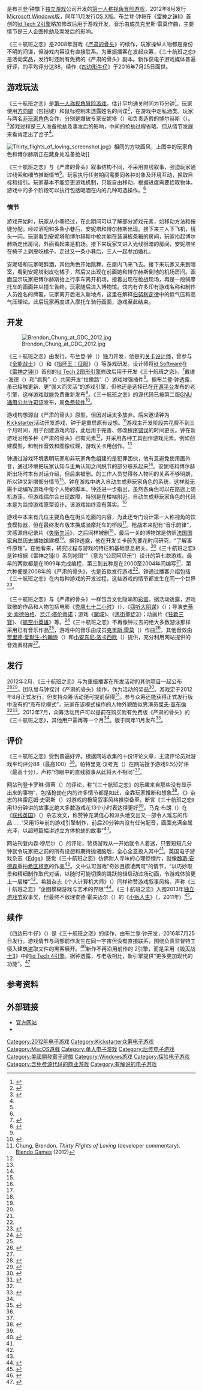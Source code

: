 {{NoteTA
| G1 = Games
|G2=Movie
|G3=Show
}}
{{Infobox video game
| title         = 三十航班之恋
| collapsible   =
| state         =
| image         = Thirty Flights of Loving cover.png
| caption       =
| developer     = [[Blendo_Games|Blendo Games]]
| publisher     =[[Idle_Thumbs|Idle Thumbs]]
| series        =
| engine        = [[Id_Tech_2引擎|id Tech 2]]
| platforms     = [[Microsoft_Windows|Microsoft Windows]]、[[MacOS|OS X]]
| released      = '''Microsoft Windows'''{{Video game release|WW|August 2012}}'''OS X'''{{Video game release|WW|November 2012}}
| genre         = [[冒险游戏|冒险]]
| modes         = [[单人电子游戏|单人]]
| designer      =
| composer      = [[克里斯·雷莫|克里斯·雷莫]]
}}
{{vgname|三十航班之恋|en=Thirty Flights of Loving}}是布兰登·钟旗下[[独立游戏|独立游戏]]公司{{lang|en|[[Blendo_Games|Blendo Games]]}}开发的[[第一人称视角游戏|第一人称视角]][[冒险游戏|冒险游戏]]，2012年8月发行[[Microsoft_Windows|Microsoft Windows]]版，同年11月发行[[MacOS|OS X]]版。布兰登·钟将{{lang|en|[[Id_Software|id Software]]}}在《[[雷神之锤II|雷神之锤II]]》首创的[[Id_Tech_2引擎|Id Tech 2引擎]]略加修改后用于游戏开发，音乐由{{lang|en|[[Idle_Thumbs|Idle Thumbs]]}}成员克里斯·雷莫作曲，主要情节是三人企图抢劫及案发后的影响。

《三十航班之恋》是2008年游戏《[[严肃的骨头|严肃的骨头]]》的续作，玩家操纵人物都是身份不明的间谍，但游戏内容没有直接联系。{{lang|en|Idle Thumbs}}为重振播客在{{lang|en|[[Kickstarter|Kickstarter]]}}发起众筹，《三十航班之恋》是活动奖品，发行时还附有免费的《严肃的骨头》副本。新作获电子游戏媒体普遍好评，{{lang|en|[[Metacritic|Metacritic]]}}的平均评分达88，续作《[[四边形牛仔|四边形牛仔]]》于2016年7月25日面世。

== 游戏玩法 ==
《三十航班之恋》是[[第一人称视角游戏|第一人称视角]][[冒险游戏|冒险游戏]]，估计平均通关时间为15分钟<ref name="pcgamer 13min">{{cite web | last = Smith | first = Graham | title = Thirty Flights of Loving tells a better story in 13 minutes than most games do in 13 hours | accessdate = 2020-10-04 | date = 2012-03-06 | archiveurl = https://web.archive.org/web/20200716134853/https://www.pcgamer.com/thirty-flights-of-loving-does-more-with-story-in-13-minutes-than-most-games-do-in-13-hours/ | archivedate = 2020-07-16 | deadurl = no | url = https://www.pcgamer.com/thirty-flights-of-loving-does-more-with-story-in-13-minutes-than-most-games-do-in-13-hours/ | work = [[PC_Gamer|PC Gamer]] }}</ref>。玩家使用[[方向鍵|方向鍵]]（包括{{lang|en|WASD}}键）和鼠标控制未透露姓名的间谍<ref name="DevMan">{{Cite book | last = Chung | first = Brendon | title = Thirty Flights of Loving (manual) | publisher = [[Blendo_Games|Blendo Games]] | year = 2012}}</ref>，在游戏中走私酒类。玩家与两名[[非玩家角色|非玩家角色]]合作，分别是爆破专家安妮塔（{{lang|en|Anita}}）和负责造假的博尔赫斯（{{lang|en|Borges}}）。<ref name="eurogamer review">{{cite web | url = https://www.eurogamer.net/articles/2012-08-23-thirty-flights-of-loving-review | title = Thirty Flights of Loving Review | work = [[Eurogamer|Eurogamer]] | date = 2012-08-23 | accessdate = 2020-10-04 | first = Oli | last = Welsh | archiveurl = https://web.archive.org/web/20191214214729/https://www.eurogamer.net/articles/2012-08-23-thirty-flights-of-loving-review | archivedate = 2019-12-14 | deadurl = no }}</ref>游戏过程是三人准备抢劫及事发后的影响，中间的抢劫过程省略，但从情节发展来看肯定出了岔子<ref name="eurogamer review" />。

[[File:Thirty_flights_of_loving_screenshot.jpg|thumb]]》相同的方块画风，上图中的玩家角色和博尔赫斯正在藏身处准备抢劫]]

《三十航班之恋》与《严肃的骨头》叙事结构不同，不采用直线叙事，强迫玩家通过线索和细节推断情节<ref name="eurogamer review" />。玩家执行任务期间需要同各种对象及环境互动，换取目标和指引。玩家基本不能变更游戏机制，只能自由移动，根据进度需要拾取物体。游戏中的多个阶段可以执行包括喝酒在内的几种可选操作。<ref name="eurogamer review" />

=== 情节 ===
游戏开始时，玩家从小巷经过，在此期间可以了解部分游戏元素，如移动方法和按键分配。经过酒吧和多条小巷后，安妮塔和博尔赫斯出现。接下来三人下飞机，镜头一闪，玩家看到安妮塔和博尔赫斯中枪并躺在装满板条箱的房间，玩家抬起博尔赫斯走出房间，外面看起来是机场。接下来玩家又进入光线很暗的房间，安妮塔坐在椅子上剥皮吃橘子。走过又一条小巷后，三人一起参加婚礼。

安妮塔和玩家喝醉酒，其他角色开始跳舞，在屋内飞来飞去。接下来玩家又来到暗室，看到安妮塔剥皮吃橘子，然后又出现在前面她和博尔赫斯倒地的机场房间。画面显示玩家把博尔赫斯抬上行李车离开机场，接着出现在枪战现场，再是一段骑摩托车的画面并以撞车告终，玩家随后进入博物馆。馆内有许多印有游戏名称和制作人员姓名的牌匾，玩家离开后进入新地点，这里在解释[[伯努利定律|伯努利定律]]中的低气压和高气压理论。此后玩家再度进入摩托车骑行画面，游戏至此结束。

== 开发 ==
[[File:Brendon_Chung_at_GDC_2012.jpg|thumbnail]]

《三十航班之恋》由{{lang|en|[[Blendo_Games|Blendo Games]]}}发行，布兰登·钟（{{lang|en|Brendon Chung}}）独力开发，他是{{lang|en|[[Pandemic_Studios|Pandemic Studios]]}}的[[关卡设计师|关卡设计师]]，曾参与《[[全能战士|全能战士]]》（{{lang|en|''Full Spectrum Warrior''}}）和《[[指环王：征服|指环王：征服]]》（{{lang|en|''Lord of the Rings: Conquest''}}）等游戏研发。设计师将[[Id_Software|id Software]]在《[[雷神之锤II|雷神之锤II]]》首创的[[Id_Tech_2引擎|Id Tech 2]][[游戏引擎|图形引擎]]修改后用于开发《三十航班之恋》。<ref name="Dev1">{{cite web | last = Chick | first = Tom | title = The man behind the strange wonderful world of Gravity Bone | url = http://fidgit.com/archives/2009/01/the-man-behind-the-strange-won.php | work = FidGit | archiveurl = https://web.archive.org/web/20100303235810/http://fidgit.com/archives/2009/01/the-man-behind-the-strange-won.php | archivedate = 2010-03-03 | date = 2009-01-01 | publisher = Sci Fi | accessdate = 2010-03-03 | deadurl = yes }}</ref>戴维·海德（{{lang|en|David Hyde}}）和“疯狗”（{{lang|en|Mad Dog}}）共同开发“拉撒路”（{{lang|en|Lazarus}}）游戏增强插件<ref name="gamasutra igf">{{cite web | accessdate = 2020-10-04 | website = [[Gamasutra|Gamasutra]] | archiveurl = https://web.archive.org/web/20200803232746/https://www.gamasutra.com/view/news/184739/Road_to_the_IGF_Blendo_Games_Thirty_Flights_of_Loving.php | archivedate = 2020-08-03 | deadurl = no | first = Mike | last = Rose | url = https://www.gamasutra.com/view/news/184739/Road_to_the_IGF_Blendo_Games_Thirty_Flights_of_Loving.php | title = Road to the IGF: Blendo Games' Thirty Flights of Loving | date = 2013-01-16 }}</ref>。据布兰登·钟透露，虽已接触更新、更“强大而灵活”的游戏引擎，但他还是选择已在[[开源软件|开源平台]]发布的老引擎，这样游戏就能免费重新发布<ref name="Dev1" />。《三十航班之恋》的源代码已按第二版[[GNU通用公共许可证|GNU通用公共许可证]]发布，属[[自由软件|免费软件]]<ref>{{cite web | url = https://blendogames.com/thirtyflightsofloving/faq.htm | title = Thirty Flight of Loving FAQ | accessdate = 2020-10-04 | year = 2012 | publisher = Blendo Games | deadurl = no | archiveurl = https://web.archive.org/web/20200625170339/http://blendogames.com/thirtyflightsofloving/faq.htm | archivedate = 2020-06-25 }}</ref>。

游戏构想源自《严肃的骨头》原型，但因对话太多放弃。{{lang|en|Idle Thumbs}}后来邀请钟为[[Kickstarter|Kickstarter]]活动开发游戏，钟于是重启原有设想。<ref name="DevComm">Chung, Brendon. ''Thirty Flights of Loving'' (developer commentary). [[Blendo_Games|Blendo Games]] (2012)</ref>游戏主开发阶段共花费不到三个月时间，用于创建游戏内容，此后用于完善、修改[[程序错误|程序错误]]的时间更长。钟在新游戏沿用多种《严肃的骨头》已有元素<ref name="gamasutra igf" />，并采用各种工具创作游戏元素。例如{{lang|en|[[Blender|Blender]]}}创建模型，{{lang|en|[[Audacity|Audacity]]}}和{{lang|en|[[Adobe_Photoshop|Adobe Photoshop]]}}制作音效和图像纹理，游戏关卡用{{lang|en|GtkRadiant}}创作。<ref name="gamasutra igf" />

钟通过游戏环境表明玩家和非玩家角色组建的是犯罪团伙，他有意避免使用画外音，通过环境把玩家认知与主角认知之间脱节的部分联系起来<ref name="DevComm" />。安妮塔和博尔赫斯出场时本有对话介绍，但后来被删。{{lang|en|Idle Thumbs}}的工作人员觉得各人物间的关系不够明朗，所以钟又新增部分情节<ref name="DevComm" />。钟在游戏中纳入自动生成非玩家角色的系统，这样就无需手动编写游戏中每个人物的脚本。钟还进一步指出，虽然各角色可以在路途上随机游荡，但游戏偶尔会出现故障，特别是在楼梯附近。自动生成非玩家角色的代码本是为监控游戏原型设计，该游戏始终没有落实。<ref name="DevComm" />

游戏中本来有几位主要角色在街头吃面的内容，为此还专门设计第一人称视角的饮食模拟器，但在最终发布版本换成骑摩托车的桥段<ref name="DevComm" />。枪战本来配有“音乐韵律”，灵感源自纪录片《[[失衡生活|失衡生活]]》，之后同样被删<ref name="DevComm" />。最后一关的博物馆是仿照[[国家自然历史博物馆_(法国)|法国国家自然历史博物馆]]建模<ref name="DevComm" />。据钟透露，他在开发关卡前先要花时间研究，“了解事件原理”。在他看来，研究过程与游戏的特征和基础息息相关。<ref name="DevComm" />《三十航班之恋》是钟根据《雷神之锤II》系列地图“{{lang|en|Citizen Abel}}”（意为“公民阿贝乐”）设计的第七款游戏，最早的两款都是在1999年完成编程，第三到五种是在2000至2004年间编写<ref name="DevComm" />，第六种便是2008年的《严肃的骨头》，也是首款发行游戏<ref name="DevComm" />。钟通过{{lang|en|Idle Thumbs}}播客介绍包括《三十航班之恋》在内每种游戏的开发过程，这些游戏的情节都发生在同一个世界<ref name="tone control">{{cite web | url = https://www.idlethumbs.net/tonecontrol/episodes/brendon-chung | title = Tone Control - Episode 7, Brendon Chung | work = Idle Thumbs | date = 2014-01-15 | accessdate = 2020-10-04 | archivedate = 2019-07-21 | deadurl = no | archiveurl = https://web.archive.org/web/20190721165451/https://www.idlethumbs.net/tonecontrol/episodes/brendon-chung }}</ref>。

《三十航班之恋》与《严肃的骨头》一样包含文化隐喻和[[彩蛋_(媒体)|彩蛋]]。据{{lang|en|Kickstarter}}活动透露，游戏致敬的作品和人物包括电影《[[秃鹰七十二小时|秃鹰七十二小时]]》（''{{lang|en|Three Days of the Condor}}''）、《[[窃听大阴谋|窃听大阴谋]]》（''{{lang|en|The Conversation}}''）；导演[[史蒂文·索德伯格|史蒂文·索德伯格]]、[[昆汀·塔伦蒂诺|昆汀·塔伦蒂诺]]；游戏《[[魔域|魔域]]》、《[[黑街聖徒3|黑街聖徒3]]》；动画片《[[狂歡三寶|狂歡三寶]]》、《[[航空小英雄|航空小英雄]]》等。<ref name="rps ref">{{Cite web | archiveurl = https://web.archive.org/web/20200207051823/https://www.rockpapershotgun.com/2013/02/01/the-27-homages-of-thirty-flights-of-loving/ | url = https://www.rockpapershotgun.com/2013/02/01/the-27-homages-of-thirty-flights-of-loving/ | title = The 27 Homages Of Thirty Flights Of Loving | first = David | last = Valjalo | date = 2013-02-01 | accessdate = 2020-10-04 | work = [[Rock,_Paper,_Shotgun|Rock, Paper, Shotgun]] | archivedate = 2020-02-07 | deadurl = no }}</ref>《三十航班之恋》不再像钟过去的绝大多数游泳那样采用已有音乐作品<ref name="DevComm" />，游戏中的音乐由{{lang|en|Idle Thumbs}}成员[[克里斯·雷莫|克里斯·雷莫]]（{{lang|en|Chris Remo}}）作曲<ref name="1up 2012">{{cite web | url = http://www.1up.com/news/1up-favorite-games-2012-flights | title = 1UP's Favorite Games of 2012: Thirty Flights of Loving | first = Marty | last = Sliva | date = 2012-12-25 | accessdate = 2016-08-02 | website = [[1UP.com|1UP.com]] | deadurl = yes | archiveurl = https://web.archive.org/web/20160802110953/http://www.1up.com/news/1up-favorite-games-2012-flights | archivedate = 2016-08-02 }}</ref>，其他音效由[[贾里德·爱默生-约翰逊|贾里德·爱默生-约翰逊]]（{{lang|en|Jared Emerson-Johnson}}）和[[小安东尼·洛卡西欧|小安东尼·洛卡西欧]]（{{lang|en|A.J. Locascio}}）提供，充分利用{{lang|en|Soundsnap}}网站提供的音效素材库<ref name="DevMan" />。

== 发行 ==
2012年2月，《三十航班之恋》与{{lang|en|Idle Thumbs}}为重振播客在{{lang|en|Kickstarter}}所发活动的其他项目一起公布<ref name="sequel1">{{cite web | last = Meer | first = Alec | date = 2012-02-28 | deadurl = no | archiveurl = https://web.archive.org/web/20200803095102/https://www.rockpapershotgun.com/2012/02/28/gravity-bones-sequel-thirty-flights-of-loving/ | url = https://www.rockpapershotgun.com/2012/02/28/gravity-bones-sequel-thirty-flights-of-loving/ | title = Gravity Bone's Sequel: Thirty Flights Of Loving | work = [[Rock,_Paper,_Shotgun|Rock, Paper, Shotgun]] | accessdate = 2020-10-05 | archivedate = 2020-08-03 }}</ref><ref name="sequel2">{{cite web | last = Hamilton | first = Kirk | date = 2012-02-28 | url = https://kotaku.com/indie-darling-gravity-bone-gets-a-sequel-5889082 | title = Indie Darling Gravity Bone Gets a Sequel | work = [[Kotaku|Kotaku]] | accessdate = 2020-10-05 | archivedate = 2020-10-02 | deadurl = no | archiveurl = https://web.archive.org/web/20201002175454/https://kotaku.com/indie-darling-gravity-bone-gets-a-sequel-5889082 }}</ref>。{{lang|en|Idle Thumbs}}团队曾与钟探讨《严肃的骨头》续作，作为{{lang|en|Kickstarter}}活动的奖品<ref name="Kicks">{{Cite web | title = Thirty Flights of Loving Trailer | date = 2012-02-28 | accessdate = 2020-10-05 | url = https://www.kickstarter.com/projects/idlethumbs/idle-thumbs-video-game-podcast/posts/181780 | archiveurl = https://web.archive.org/web/20190913001841/https://www.kickstarter.com/projects/idlethumbs/idle-thumbs-video-game-podcast/posts/181780 | publisher = [[Kickstarter|Kickstarter]] | archivedate = 2019-09-13 | deadurl = no }}</ref>。游戏定于2012年8月正式发行，但支持{{lang|en|Kickstarter}}众筹活动便可提前获得<ref name="steam release">{{Cite web | url = https://www.polygon.com/gaming/2012/8/21/3257862/thirty-flights-of-loving-now-available-gravity-bone | title = 'Thirty Flights of Loving' now available, includes 'Gravity Bone' | website = [[Polygon|Polygon]] | date = 2012-08-21 | accessdate = 2020-10-05 | first = Samit | last = Sarkar | archivedate = 2020-09-23 | deadurl = no | archiveurl = https://web.archive.org/web/20200923110908/https://www.polygon.com/gaming/2012/8/21/3257862/thirty-flights-of-loving-now-available-gravity-bone }}</ref>。参与众筹还能获得正式发行版中没有的“高布伦模式”，玩家在该模式操作的人物外貌酷似男演员[[傑夫·高布倫|傑夫·高布倫]]<ref name="steam release" /><ref name="gametrailers goldblum">{{cite web | website = [[GameTrailers|GameTrailers]] | date = 2012-08-11 | accessdate = 2014-01-11 | archiveurl = https://web.archive.org/web/20140111035914/http://www.gametrailers.com/side-mission/25309/reset-thirty-flights-of-loving-is-the-best-cutscene-ever | deadurl = yes | archivedate = 2014-01-11 | first = Ryan | last = Stevens | url = http://www.gametrailers.com/side-mission/25309/reset-thirty-flights-of-loving-is-the-best-cutscene-ever | title = Reset: Thirty Flights of Loving is the Best Cutscene Ever }}</ref>。2012年7月，众筹活动用户可以提前在{{lang|en|[[Steam|Steam]]}}购买附有免费版《严肃的骨头》的《三十航班之恋》，其他用户需再等一个月<ref name="steam release" />。{{lang|en|[[MacOS|Mac OS X]]}}版于同年11月发布<ref name="Joystiq">{{cite web | url = http://www.joystiq.com/2012/11/14/thirty-flights-of-loving-now-seducing-mac/ | title = Thirty Flights of Loving now seducing Mac | first = David | last = Hinkle | date = 2012-11-14 | accessdate = 2015-01-31 | website = [[Joystiq|Joystiq]] | archive-url = https://web.archive.org/web/20150131143450/http://www.joystiq.com/2012/11/14/thirty-flights-of-loving-now-seducing-mac/ | archive-date = 2015-01-31 | deadurl = yes }}</ref>。

== 评价 ==
{{Video game reviews
| MC = 88/100<ref name="Metac">{{cite web | title = Thirty Flights of Loving | archivedate = 2020-09-05 | archiveurl = https://web.archive.org/web/20200905144900/https://www.metacritic.com/game/pc/thirty-flights-of-loving | deadurl = no | url = https://www.metacritic.com/game/pc/thirty-flights-of-loving | work = [[Metacritic|Metacritic]] | accessdate = 2020-10-04 }}</ref>
| Destruct = 9.5/10<ref name="destruct">{{cite web | last = Hancock | first = Patrick | title = Review: Thirty Flights of Loving | work = [[Destructoid|Destructoid]] | accessdate = 2020-10-04 | date = 2012-09-18 | deadurl = no | archiveurl = https://web.archive.org/web/20190609182534/https://www.destructoid.com/review-thirty-flights-of-loving-235183.phtml | archivedate = 2019-06-09 | url = https://www.destructoid.com/review-thirty-flights-of-loving-235183.phtml?__cf_chl_jschl_tk__=d38d8b13a4f742d433aa530576d17726fc5ad2b1-1601815085-0-AVixG1R71sSi5SuG7BK7Z1Pc1C5KXLKWY7ysXODqEONAfY7fjyOMnTW9Umt57K0c75YD87z3bi4__VKJ0zU7Ih1yeuHR1JUwm1Z5HQXb9t_LxJPtA3Fglh2dCGkKouURXLa75Z3WU-rg9yRLBmeY0wpEdyDGtqBPasxcPhwFbMQC87n0rE9t6v_QH_8O4566q_y1Pqj46GrucSUoS7MoWKRy8VMWdLkcb1fBXNTDwJAFBSz6Now4c5oOQ4Cx4c-mhcqWxQ6eJazzT0u1xO9srwOe_bKaUFcQW85TR1Dck0wPN72SgrAwPB48Dzste-UDvhMQ8dpQJ8TRdbh9WcJatgM }}</ref>
| Edge = 9/10<ref name="edge review">{{cite web | archivedate = 2014-10-02 | deadurl = yes | url = http://www.edge-online.com/review/thirty-flights-loving-review/ | title = Thirty Flights Of Loving review | date = 2012-08-28 | accessdate = 2014-10-02 | work = [[Edge_(杂志)|Edge]] | archiveurl = https://web.archive.org/web/20141002132622/http://www.edge-online.com/review/thirty-flights-loving-review/ }}</ref>
| EuroG = 9/10<ref name="eurogamer review" />
| IGN = 8/10<ref name="ign review">{{cite web | last = Meunier | first = Nathan | title = Thirty Flights of Loving Review | url = https://www.ign.com/articles/2012/08/29/thirty-flights-of-loving-review | work = [[IGN|IGN]] | archiveurl = https://web.archive.org/web/20200518010857/https://www.ign.com/articles/2012/08/29/thirty-flights-of-loving-review | accessdate = 2020-10-04 | date = 2012-08-29 | archivedate = 2020-05-18 | deadurl = no }}</ref>
}}
《三十航班之恋》受到普遍好评。根据{{lang|en|[[Metacritic|Metacritic]]}}网站收集的十份评论文章，主流评论员对游戏平均评分88（最高100）<ref name="Metac" />。帕特里克·汉考克（{{lang|en|Patrick Hancock}}）在{{lang|en|[[Destructoid|Destructoid]]}}网站授予游戏9.5分好评（最高十分），声称“你眼中的直线叙事从此将大不相同”<ref name="destruct" />。

{{lang|en|[[GameSpot|GameSpot]]}}网站刊登卡罗琳·佩蒂（{{lang|en|Carolyn Petit}}）的评论，称“《三十航班之恋》的乐趣来自那些没有显示出来的事物”，包括抢劫在内的许多情节都是如此，全靠玩家推断和想象<ref name="GP1">{{Cite web | date = 2014-03-13 | accessdate = 2020-10-05 | first = Carolyn | last = Petit | archiveurl = https://web.archive.org/web/20180613234631/https://www.gamespot.com/articles/thirty-flights-of-loving-one-of-the-least-reviewable-games-of-the-year/1100-6397958/ | archivedate = 2018-06-13 | deadurl = no | url = https://www.gamespot.com/articles/thirty-flights-of-loving-one-of-the-least-reviewable-games-of-the-year/1100-6397958/ | title = Thirty Flights of Loving: One of the Least Reviewable Games of the Year | work = [[GameSpot|GameSpot]] }}</ref>。《{{lang|en|[[PC_Gamer|PC Gamer]]}}》杂志的格雷厄姆·史密斯（{{lang|en|Graham Smith}}）对游戏的极简叙事风格推崇备至，断言《三十航班之恋》用13分钟讲的故事比绝大多数游戏花13个小时表达得更好<ref name="pcgamer 13min" />。马克·布朗（{{lang|en|Mark Brown}}）在《[[联线英国|联线英国]]》（''{{lang|en|Wired UK}}''）杂志发文，称赞钟充满信心和派头地交出又一部令人难忘的作品……“采用15年前的游戏引擎制作，前后20分钟内没有任何配音，画面充满金属光泽，以超短篇幅讲述立方体抢劫的故事”<ref name="wired1">{{cite web | last = Brown | first = Mark | title = Dramatic, minimalist 30 Flights of Loving is a heist game without the heist | url = https://www.wired.co.uk/news/archive/2012-08/22/30-flights-of-loving | work = Wired UK | accessdate = 2016-04-02 | date = 2012-08-22 | archivedate = 2016-04-02 | deadurl = yes | archiveurl = https://web.archive.org/web/20160402202749/https://www.wired.co.uk/news/archive/2012-08/22/30-flights-of-loving }}</ref>。

{{lang|en|[[IGN|IGN]]}}网站刊登内森·穆尼尔（{{lang|en|Nathan Meunier}}）的评论，赞扬游戏从一开始就令人着迷，只要短短几分钟就令玩家把之前的所有设想和期待抛诸脑后，全心全意投入其中<ref name="ign review" />。英国电子游戏杂志《[[Edge_(杂志)|Edge]]》感觉《三十航班之恋》仿佛耐人寻味的心理惊悚片，就像[[魏斯·安德森|魏斯·安德森]]重拍[[亞弗列·希治閣|希区柯克]]的作品<ref name="edge review" />。文中认可游戏“奇妙且模凌两可”的情节，“以巧妙取景和精细制作取代对话，以随时可能切换的跳跃剪辑启动过场动画，令游戏体验更上一层楼”<ref name="edge review" />。希腊杂志《个人计算机大师》（''{{lang|en|PC Master}}''）同样称赞游戏叙事风格，声称《三十航班之恋》“企图模糊游戏与艺术的界限”<ref name="pcmaster">{{cite journal | title = Thirty Flights of Loving review | journal = PC Master | date = 2012-10 | location = Greece}}</ref>。《三十航班之恋》入围2013年[[独立游戏节|独立游戏节]]叙事奖，但最终不敌理查德·霍夫迈尔（{{lang|en|Richard Hofmeier}}）的《[[小贩人生|小贩人生]]》（''{{lang|en|Cart Life}}''，2011年）<ref name=IGF-Winners>{{cite news | title = 2013 Independent Games Festival Winners & Finalists | url = http://www.igf.com/2013finalistswinners.html | work = [[独立游戏节|Independent Games Festival]] | accessdate = 2016-09-23 | archiveurl = https://web.archive.org/web/20160923035906/http://www.igf.com/2013finalistswinners.html | archivedate = 2016-09-23 | location = United States | year = 2013 | deadurl = yes }}</ref>。

== 续作 ==
《四边形牛仔》（''{{lang|en|Quadrilateral Cowboy}}''）是《三十航班之恋》的续作，由布兰登·钟开发，2016年7月25日发行。游戏情节与两部前作发生在同一宇宙但没有直接联系，围绕负责监督特工侵入建筑盗取文件的黑客展开。<ref name="eurogamer preview">{{cite web | date = 2013-02-06 | accessdate = 2020-10-05 | first = Jeffrey | archiveurl = https://web.archive.org/web/20181212200204/https://www.eurogamer.net/articles/2013-02-06-thirty-flights-of-loving-dev-shows-off-upcoming-cyberpunk-game-quadrilateral-cowboy | archivedate = 2018-12-12 | last = Matulef | url = https://www.eurogamer.net/articles/2013-02-06-thirty-flights-of-loving-dev-shows-off-upcoming-cyberpunk-game-quadrilateral-cowboy | title = Thirty Flights of Loving dev shows off upcoming cyberpunk game Quadrilateral Cowboy | work = [[Eurogamer|Eurogamer]] | deadurl = no }}</ref>新作不再沿用前作的{{lang|en|Id Tech}} 2引擎，而是采用《[[毁灭战士3|毁灭战士3]]》中的[[Id_Tech_4引擎|id Tech 4引擎]]。据钟透露，与老版相比，新引擎提供“更多更加现代的功能”。<ref name="ign preview">{{cite web | url = https://www.ign.com/articles/2013/02/04/what-the-hell-is-quadrilateral-cowboy | title = What the Hell is Quadrilateral Cowboy? | first = Colin | last = Campbell | date = 2013-02-04 | archiveurl = https://web.archive.org/web/20190825070410/https://www.ign.com/articles/2013/02/04/what-the-hell-is-quadrilateral-cowboy | archivedate = 2019-08-25 | deadurl = no | accessdate = 2020-10-05 | work = [[IGN|IGN]] }}</ref>

== 参考资料 ==
{{Reflist|colwidth=30em}}

== 外部链接 ==
{{portal|电子游戏}}
* [https://blendogames.com/thirtyflightsofloving/ 官方网站] {{Wayback|url=https://blendogames.com/thirtyflightsofloving/ |date=20220509150831 }}
* {{GitHub|blendogames/thirtyflightsofloving|《三十航班之恋》}}
{{Blendo Games}}

[[Category:2012年电子游戏|Category:2012年电子游戏]]
[[Category:Kickstarter众筹电子游戏|Category:Kickstarter众筹电子游戏]]
[[Category:MacOS遊戲|Category:MacOS遊戲]]
[[Category:单人电子游戏|Category:单人电子游戏]]
[[Category:后传电子游戏|Category:后传电子游戏]]
[[Category:美國開發電子遊戲|Category:美國開發電子遊戲]]
[[Category:Windows游戏|Category:Windows游戏]]
[[Category:探险电子游戏|Category:探险电子游戏]]
[[Category:含免费源代码的商业游戏|Category:含免费源代码的商业游戏]]
[[Category:有解说的电子游戏|Category:有解说的电子游戏]]
{{GA}}